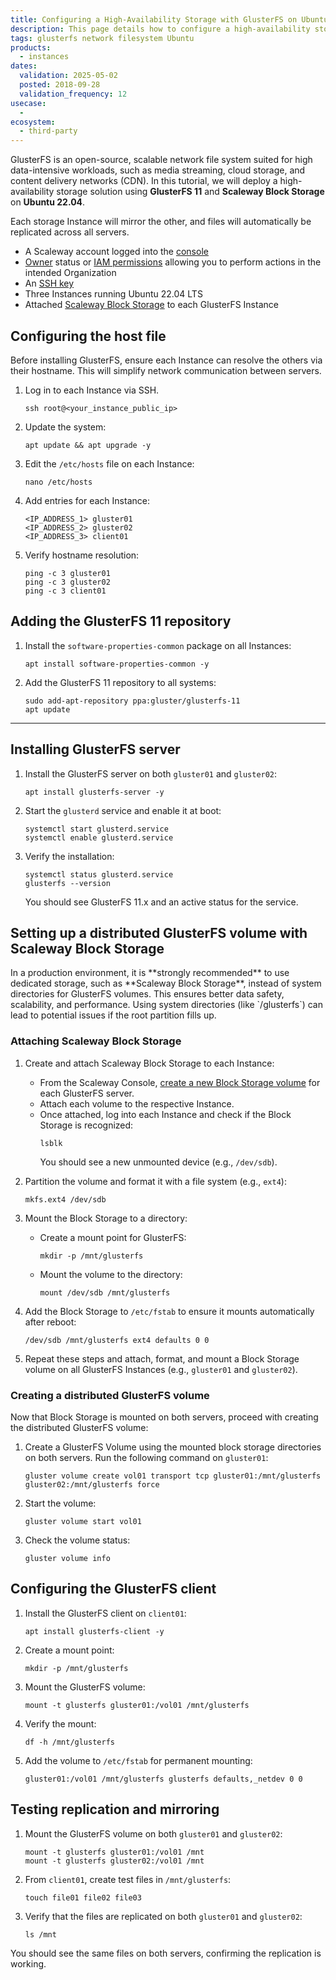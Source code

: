 ```yaml
---
title: Configuring a High-Availability Storage with GlusterFS on Ubuntu
description: This page details how to configure a high-availability storage with GlusterFS on Ubuntu
tags: glusterfs network filesystem Ubuntu
products:
  - instances
dates:
  validation: 2025-05-02
  posted: 2018-09-28
  validation_frequency: 12
usecase:
  -
ecosystem:
  - third-party
---
```



GlusterFS is an open-source, scalable network file system suited for high data-intensive workloads, such as media streaming, cloud storage, and content delivery networks (CDN).
In this tutorial, we will deploy a high-availability storage solution using **GlusterFS 11** and **Scaleway Block Storage** on **Ubuntu 22.04**.

Each storage Instance will mirror the other, and files will automatically be replicated across all servers.

<Requirements />

- A Scaleway account logged into the [console](https://console.scaleway.com)
- [Owner](/iam/concepts/#owner) status or [IAM permissions](/iam/concepts/#permission) allowing you to perform actions in the intended Organization
- An [SSH key](/organizations-and-projects/how-to/create-ssh-key/)
- Three Instances running Ubuntu 22.04 LTS
- Attached [Scaleway Block Storage](/block-storage/how-to/attach-a-volume/) to each GlusterFS Instance

## Configuring the host file

Before installing GlusterFS, ensure each Instance can resolve the others via their hostname. This will simplify network communication between servers.

1. Log in to each Instance via SSH.
    ```
    ssh root@<your_instance_public_ip>
    ```
2. Update the system:
    ```
    apt update && apt upgrade -y
    ```

3. Edit the `/etc/hosts` file on each Instance:
    ```
    nano /etc/hosts
    ```

4. Add entries for each Instance:
    ```
    <IP_ADDRESS_1> gluster01
    <IP_ADDRESS_2> gluster02
    <IP_ADDRESS_3> client01
    ```

5. Verify hostname resolution:
    ```
    ping -c 3 gluster01
    ping -c 3 gluster02
    ping -c 3 client01
    ```

## Adding the GlusterFS 11 repository

1. Install the `software-properties-common` package on all Instances:
    ```
    apt install software-properties-common -y
    ```

2. Add the GlusterFS 11 repository to all systems:
    ```
    sudo add-apt-repository ppa:gluster/glusterfs-11
    apt update
    ```

---

## Installing GlusterFS server

1. Install the GlusterFS server on both `gluster01` and `gluster02`:
    ```
    apt install glusterfs-server -y
    ```

2. Start the `glusterd` service and enable it at boot:
    ```
    systemctl start glusterd.service
    systemctl enable glusterd.service
    ```

3. Verify the installation:
    ```
    systemctl status glusterd.service
    glusterfs --version
    ```

    You should see GlusterFS 11.x and an active status for the service.

## Setting up a distributed GlusterFS volume with Scaleway Block Storage

<Message type="important">
    In a production environment, it is **strongly recommended** to use dedicated storage, such as **Scaleway Block Storage**, instead of system directories for GlusterFS volumes.
    This ensures better data safety, scalability, and performance. Using system directories (like `/glusterfs`) can lead to potential issues if the root partition fills up.
</Message>

### Attaching Scaleway Block Storage

1. Create and attach Scaleway Block Storage to each Instance:
   - From the Scaleway Console, [create a new Block Storage volume](/block-storage/how-to/create-a-volume/) for each GlusterFS server.
   - Attach each volume to the respective Instance.
   - Once attached, log into each Instance and check if the Block Storage is recognized:
     ```
     lsblk
     ```
     You should see a new unmounted device (e.g., `/dev/sdb`).

2. Partition the volume and format it with a file system (e.g., `ext4`):
     ```
     mkfs.ext4 /dev/sdb
     ```

3. Mount the Block Storage to a directory:
   - Create a mount point for GlusterFS:
     ```
     mkdir -p /mnt/glusterfs
     ```
   - Mount the volume to the directory:
     ```
     mount /dev/sdb /mnt/glusterfs
     ```

4. Add the Block Storage to `/etc/fstab` to ensure it mounts automatically after reboot:
     ```
     /dev/sdb /mnt/glusterfs ext4 defaults 0 0
     ```

5. Repeat these steps and attach, format, and mount a Block Storage volume on all GlusterFS Instances (e.g., `gluster01` and `gluster02`).

### Creating a distributed GlusterFS volume

Now that Block Storage is mounted on both servers, proceed with creating the distributed GlusterFS volume:

1. Create a GlusterFS Volume using the mounted block storage directories on both servers. Run the following command on `gluster01`:
   ```
   gluster volume create vol01 transport tcp gluster01:/mnt/glusterfs gluster02:/mnt/glusterfs force
   ```

2. Start the volume:
   ```
   gluster volume start vol01
   ```

3. Check the volume status:
   ```
   gluster volume info
   ```

## Configuring the GlusterFS client

1. Install the GlusterFS client on `client01`:
    ```
    apt install glusterfs-client -y
    ```

2. Create a mount point:
    ```
    mkdir -p /mnt/glusterfs
    ```

3. Mount the GlusterFS volume:
    ```
    mount -t glusterfs gluster01:/vol01 /mnt/glusterfs
    ```

4. Verify the mount:
    ```
    df -h /mnt/glusterfs
    ```

5. Add the volume to `/etc/fstab` for permanent mounting:
    ```
    gluster01:/vol01 /mnt/glusterfs glusterfs defaults,_netdev 0 0
    ```

## Testing replication and mirroring

1. Mount the GlusterFS volume on both `gluster01` and `gluster02`:
    ```
    mount -t glusterfs gluster01:/vol01 /mnt
    mount -t glusterfs gluster02:/vol01 /mnt
    ```

2. From `client01`, create test files in `/mnt/glusterfs`:
    ```
    touch file01 file02 file03
    ```

3. Verify that the files are replicated on both `gluster01` and `gluster02`:
    ```
    ls /mnt
    ```

You should see the same files on both servers, confirming the replication is working.